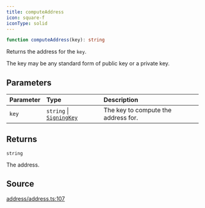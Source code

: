 ```yaml
---
title: computeAddress
icon: square-f
iconType: solid
---
```


```ts
function computeAddress(key): string
```

Returns the address for the `key`.

The key may be any standard form of public key or a private key.

## Parameters

| Parameter | Type | Description |
| :------ | :------ | :------ |
| `key` | `string` \| [`SigningKey`](/sdk/content/classes/SigningKey) | The key to compute the address for. |

## Returns

`string`

The address.

## Source

[address/address.ts:107](https://github.com/dominant-strategies/quais.js/blob/c917e0989e665998ec2ac2eca2d080b032686e60/src/address/address.ts#L107)
